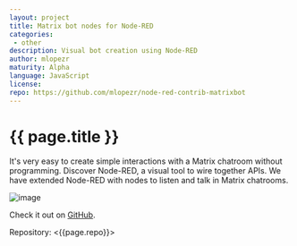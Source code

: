 ```yaml
---
layout: project
title: Matrix bot nodes for Node-RED
categories: 
 - other
description: Visual bot creation using Node-RED
author: mlopezr
maturity: Alpha
language: JavaScript
license: 
repo: https://github.com/mlopezr/node-red-contrib-matrixbot
---
```


# {{ page.title }}
It's very easy to create simple interactions with a Matrix chatroom without programming. Discover Node-RED, a visual tool to wire together APIs. We have extended Node-RED with nodes to listen and talk in Matrix chatrooms.

![image](https://github.com/mlopezr/node-red-contrib-matrixbot/raw/master/docs/nodered-twitter.png)

Check it out on [GitHub](https://github.com/mlopezr/node-red-contrib-matrixbot).

Repository: <{{page.repo}}>
